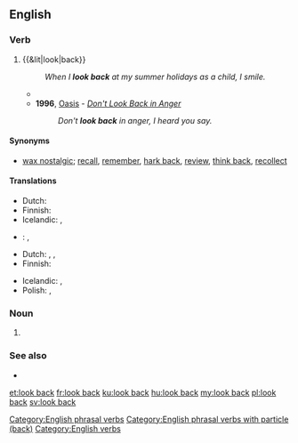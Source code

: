 ==English==

===Verb===
{{head|en|verb|head=[[look]] [[back]]}}

# {{&lit|look|back}}
#: ''When I '''look back''' at my summer holidays as a child, I smile.''
#* {{quote-news
|year=2012
|date=May 13
|author=Alistair Magowan
|title=Sunderland 0-1 Man Utd
|work=BBC Sport
|url=http://www.bbc.co.uk/sport/0/football/17973162
|page=
|passage=United were made to pay for letting an eight-point lead as little as five weeks ago slip and, despite their final-day efforts, they will '''look back''' on a season where, when they needed to step up, they fell flat.}}
#* '''1996''', [[w:Oasis (band)|Oasis]] - ''[[w:Don't Look Back in Anger|Don't Look Back in Anger]]''
#*: ''Don't '''look back''' in anger, I heard you say.''

====Synonyms====
* {{sense|reminisce}} [[wax nostalgic]]; [[recall]], [[remember]], [[hark back]], [[review]], [[think back]], [[recollect]]

====Translations====
{{trans-top|to look behind oneself}}
* Dutch: {{t|nl|achterom kijken}}
* Finnish: {{t+|fi|katsoa}} {{t|fi|taakseen}}
* Icelandic: {{t|is|líta aftur}}, {{t|is|líta við}}
{{trans-mid}}
* {{ttbc|pl}}: {{t+|pl|oglądać się|alt=oglądać się (za siebie)}}, {{t+|pl|obejrzeć się|alt=obejrzeć się (za siebie)}}
{{trans-bottom}}

{{trans-top|to reminisce about the past}}
* Dutch: {{t|nl|achterom kijken}}, {{t+|nl|terugkijken}}, {{t+|nl|omzien}}
* Finnish: {{t+|fi|muistella}}
{{trans-mid}}
* Icelandic: {{t|is|líta aftur}}, {{t|is|líta um öxl}}
* Polish: {{t+|pl|wspominać}}, {{t+|pl|wspomnieć}}
{{trans-bottom}}

===Noun===
{{en-noun}}

# {{alternative form of|look-back|lang=en}}

===See also===
* {{l/en|look-back}}

[[Category:English phrasal verbs]]
[[Category:English phrasal verbs with particle (back)]]
[[Category:English verbs]]

[[et:look back]]
[[fr:look back]]
[[ku:look back]]
[[hu:look back]]
[[my:look back]]
[[pl:look back]]
[[sv:look back]]